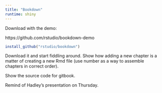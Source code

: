 ```yaml
---
title: "Bookdown"
runtime: shiny
---
```


Download with the demo:

https://github.com/rstudio/bookdown-demo

```r
install_github("rstudio/bookdown")
```

Download it and start fiddling around. Show how adding a new chapter is a matter of creating a new Rmd file (use number as a way to assemble chapters in correct order).

Show the source code for gitbook.

Remind of Hadley's presentation on Thursday.

